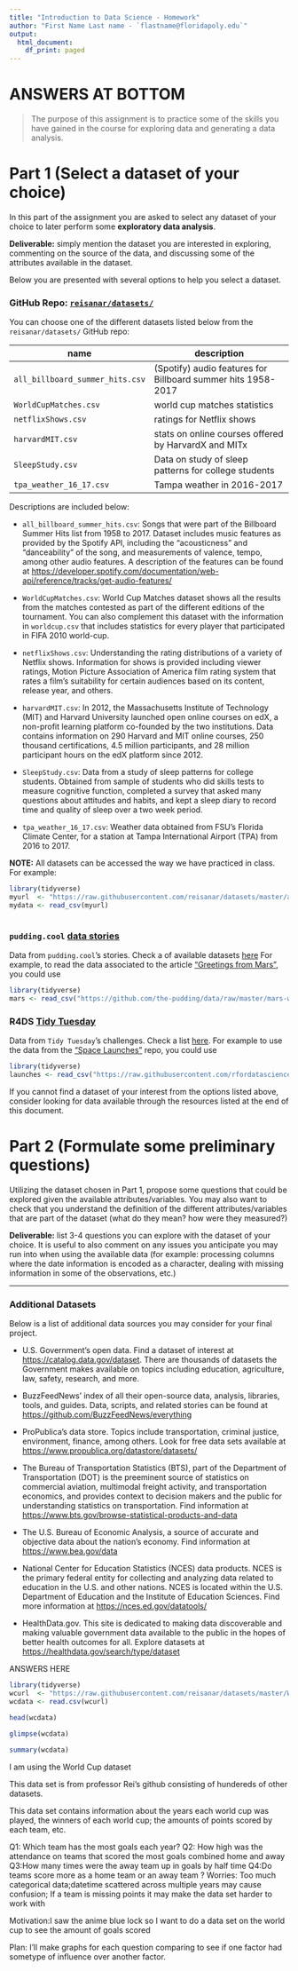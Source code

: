 ---
title: "Introduction to Data Science - Homework"
author: "First Name Last name - `flastname@floridapoly.edu`"
output:
  html_document:
    df_print: paged
---
# **ANSWERS AT BOTTOM**



> The purpose of this assignment is to practice some of the skills you have gained in the course for exploring data and generating a data analysis.

# Part 1 (Select a dataset of your choice)

In this part of the assignment you are asked to select any dataset of your choice to later perform some **exploratory data analysis**. 

**Deliverable:** simply mention the dataset you are interested in exploring, commenting on the source of the data, and discussing some of the attributes available in the dataset. 


Below you are presented with several options to help you select a dataset. 

### GitHub Repo: [`reisanar/datasets/`](https://github.com/reisanar/datasets) 

You can choose one of the different datasets listed below from the `reisanar/datasets/` GitHub repo:

 name               | description
--------------------|--------------------------------------------------------
`all_billboard_summer_hits.csv` |	(Spotify) audio features for Billboard summer hits 1958-2017
`WorldCupMatches.csv`	| world cup matches statistics
`netflixShows.csv`  | ratings for Netflix shows
`harvardMIT.csv`		| stats on online courses offered by HarvardX and MITx
`SleepStudy.csv`    | Data on study of sleep patterns for college students
`tpa_weather_16_17.csv` | Tampa weather in 2016-2017

Descriptions are included below:


- `all_billboard_summer_hits.csv`: Songs that were part of the Billboard Summer Hits list from 1958 to 2017. Dataset includes music features as provided by the Spotify API, including the "acousticness" and "danceability" of the song, and measurements of valence, tempo, among other audio features. A description of the features can be found at <https://developer.spotify.com/documentation/web-api/reference/tracks/get-audio-features/>

- `WorldCupMatches.csv`: World Cup Matches dataset shows all the results from the matches contested as part of the different editions of the tournament. You can also complement this dataset with the information in `worldcup.csv` that includes statistics for every player that participated in FIFA 2010 world-cup. 

- `netflixShows.csv`: Understanding the rating distributions of a variety of Netflix shows. Information for shows is provided including viewer ratings, Motion Picture Association of America film rating system that rates a film's suitability for certain audiences based on its content, release year, and others.

- `harvardMIT.csv`: In 2012, the Massachusetts Institute of Technology (MIT) and Harvard University launched open online courses on edX, a non-profit learning platform co-founded by the two institutions. Data contains information on 290 Harvard and MIT online courses, 250 thousand certifications, 4.5 million participants, and 28 million participant hours on the edX platform since 2012.

- `SleepStudy.csv`: Data from a study of sleep patterns for college students. Obtained from sample of students who did skills tests to measure cognitive function, completed a survey that asked many questions about attitudes and habits, and kept a sleep diary to record time and quality of sleep over a two week period.

- `tpa_weather_16_17.csv`: Weather data obtained from FSU's Florida Climate Center, for a station at Tampa International Airport (TPA) from 2016 to 2017.



**NOTE:** All datasets can be accessed the way we have practiced in class. For example:

```{r, message=FALSE, warning=FALSE}
library(tidyverse)
myurl  <- "https://raw.githubusercontent.com/reisanar/datasets/master/all_grammy.csv"
mydata <- read_csv(myurl)
```


```{r}

```



### `pudding.cool` [data stories](https://github.com/the-pudding/data)

Data from `pudding.cool`'s stories. Check a of available datasets [here](https://github.com/the-pudding/data)
For example, to read the data associated to the article ["Greetings from Mars"](https://pudding.cool/2018/01/mars-weather/), you could use


```{r, message=FALSE, warning=FALSE}
library(tidyverse)
mars <- read_csv("https://github.com/the-pudding/data/raw/master/mars-weather/mars-weather.csv")
```


### R4DS [Tidy Tuesday](https://github.com/rfordatascience/tidytuesday)

Data from `Tidy Tuesday`'s challenges. Check a list [here](https://github.com/rfordatascience/tidytuesday). For example to use the data from the ["Space Launches"](https://github.com/rfordatascience/tidytuesday/tree/master/data/2019/2019-01-15) repo, you could use

```{r, message=FALSE, warning=FALSE}
library(tidyverse)
launches <- read_csv("https://raw.githubusercontent.com/rfordatascience/tidytuesday/master/data/2019/2019-01-15/launches.csv")
```



If you cannot find a dataset of your interest from the options listed above, consider looking for data available through the resources listed at the end of this document. 






# Part 2 (Formulate some preliminary questions)

Utilizing the dataset chosen in Part 1, propose some questions that could be explored given the available attributes/variables. You may also want to check that you understand the definition of the different attributes/variables that are part of the dataset (what do they mean? how were they measured?)


**Deliverable:** list 3-4 questions you can explore with the dataset of your choice. It is useful to also comment on any issues you anticipate you may run into when using the available data (for example: processing columns where the date information is encoded as a character, dealing with missing information in some of the observations, etc.)









***

### Additional Datasets

Below is a list of additional data sources you may consider for your final project.

- U.S. Government's open data. Find a dataset of interest at <https://catalog.data.gov/dataset>. There are thousands of datasets the Government makes available on topics including education, agriculture, law, safety, research, and more. 

- BuzzFeedNews' index of all their open-source data, analysis, libraries, tools, and guides. Data, scripts, and related stories can be found at <https://github.com/BuzzFeedNews/everything>

- ProPublica's data store. Topics include transportation, criminal justice, environment, finance, among others. Look for free data sets available at <https://www.propublica.org/datastore/datasets/>

- The Bureau of Transportation Statistics (BTS), part of the Department of Transportation (DOT) is the preeminent source of statistics on commercial aviation, multimodal freight activity, and transportation economics, and provides context to decision makers and the public for understanding statistics on transportation. Find information at <https://www.bts.gov/browse-statistical-products-and-data>

- The U.S. Bureau of Economic Analysis, a source of accurate and objective data about the nation's economy. Find information at <https://www.bea.gov/data>

- National Center for Education Statistics (NCES) data products. NCES is the primary federal entity for collecting and analyzing data related to education in the U.S. and other nations. NCES is located within the U.S. Department of Education and the Institute of Education Sciences. Find more information at <https://nces.ed.gov/datatools/>

- HealthData.gov. This site is dedicated to making data discoverable and making valuable government data available to the public in the hopes of better health outcomes for all. Explore datasets at <https://healthdata.gov/search/type/dataset>


ANSWERS HERE
```{r}
library(tidyverse)
wcurl  <- "https://raw.githubusercontent.com/reisanar/datasets/master/WorldCupMatches.csv"
wcdata <- read.csv(wcurl)
```


```{r}
head(wcdata)
```
```{r}
glimpse(wcdata)
```

```{r}
summary(wcdata)
```

I am using the World Cup dataset

This data set is from professor Rei's github consisting of hundereds of other  datasets.

This data set contains information about the years each world cup was played, the winners of each world cup; the amounts of points scored by each team, etc.


Q1: Which team has the most goals each year?
Q2: How high was the attendance on teams that scored the most goals combined home and away
Q3:How many times were the away team up in goals by half time
Q4:Do teams score more as a home team or an away team ?
Worries: Too much categorical data;datetime scattered across multiple years may cause confusion; If a team is missing points it may make the data set harder to work with 

Motivation:I saw the anime blue lock so I want to do a data set on the world cup to see the amount of goals scored

Plan: I'll make graphs for each question comparing to see if one factor had sometype of influence over another factor.





